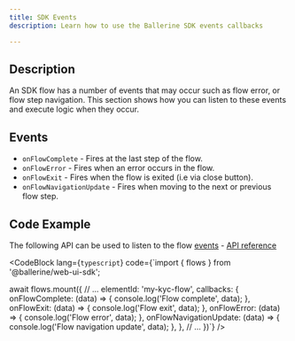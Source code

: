 ```yaml
---
title: SDK Events
description: Learn how to use the Ballerine SDK events callbacks

---
```



## Description

An SDK flow has a number of events that may occur such as flow error, or flow step navigation. This section shows how you can listen to these events and execute logic when they occur.

## Events

- `onFlowComplete` - Fires at the last step of the flow.
- `onFlowError` - Fires when an error occurs in the flow.
- `onFlowExit` - Fires when the flow is exited (i.e via close button).
- `onFlowNavigationUpdate` - Fires when moving to the next or previous flow step.

## Code Example

The following API can be used to listen to the flow [events](#events) - [API reference](/en/api/sdk/flows_events_config/)

<CodeBlock lang={`typescript`} code={`import { flows } from '@ballerine/web-ui-sdk';

await flows.mount({
      // ...
      elementId: 'my-kyc-flow',
      callbacks: {
          onFlowComplete: (data) => {
            console.log('Flow complete', data);
          },
          onFlowExit: (data) => {
            console.log('Flow exit', data);
          },
          onFlowError: (data) => {
            console.log('Flow error', data);
          },
          onFlowNavigationUpdate: (data) => {
            console.log('Flow navigation update', data);
          },
      },
      // ...
})`}
/>
